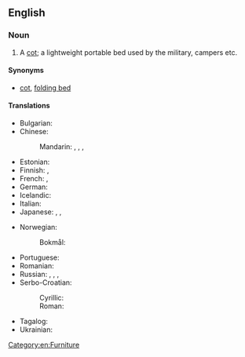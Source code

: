 ==English==

===Noun===
{{en-noun}}

# A [[cot]]; a lightweight portable bed used by the military, campers etc.

====Synonyms====
* [[cot]], [[folding bed]]

====Translations====
{{trans-top|a cot}}
* Bulgarian: {{t|bg|походно легло|n|tr=pohódno legló|sc=Cyrl}}
* Chinese:
*: Mandarin: {{t|cmn|折疊床|sc=Hani}}, {{t|cmn|折叠床|tr=zhédié chuáng|sc=Hani}}, {{t+|cmn|行軍床|sc=Hani}}, {{t+|cmn|行军床|tr=xíngjūnchuáng|sc=Hani}}
* Estonian: {{t|et|välivoodi}}
* Finnish: {{t|fi|kenttävuode}}, {{t|fi|telttasänky}}
* French: {{t+|fr|lit de camp|m}}, {{t+|fr|lit pliant|m}}
* German: {{t+|de|Feldbett|n}}
* Icelandic: {{t+|is|beddi|m}}
* Italian: {{t+|it|branda|f}}
* Japanese: {{t|ja|畳み寝台|tr=たたみねだい, tatami nedai|sc=Jpan}}, {{t|ja|折り畳み式寝台|tr=おりたたみしきねだい, oritatami shiki nedai|sc=Jpan}}, {{t|ja|折り畳み式ベッド|tr=oritatami shiki beddo|sc=Jpan}}
{{trans-mid}}
* Norwegian:
*: Bokmål: {{t+|nb|feltseng|m|f}}
* Portuguese: {{t|pt|[[cama]] [[portátil]]|f}}
* Romanian: {{t|ro|pat de campanie|n}}
* Russian: {{t+|ru|раскладу́шка|f}}, {{t|ru|складна́я крова́ть|f}}, {{t|ru|раскладна́я крова́ть|f}}, {{t|ru|похо́дная крова́ть|f}}
* Serbo-Croatian:
*: Cyrillic: {{t|sh|пољски кревет|m}} {{qualifier|Polish bed}}
*: Roman: {{t|sh|poljski krevet|m}} {{qualifier|Polish bed}}
* Tagalog: {{t|tl|tiheras}}
* Ukrainian: {{t|uk|розкладачка|f|tr=rozkladáčka|sc=Cyrl}}
{{trans-bottom}}

[[Category:en:Furniture]]